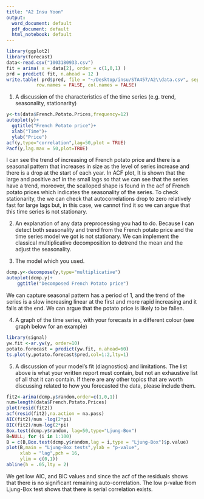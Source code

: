 ```yaml
---
title: "A2 Insu Yoon"
output:
  word_document: default
  pdf_document: default
  html_notebook: default
---
```

```r
library(ggplot2)
library(forecast)
data<-read.csv("1003180933.csv")
fit = arima( x = data[2], order = c(1,0,1) ) 
prd = predict( fit, n.ahead = 12 )
write.table( prd$pred, file = "~/Desktop/insu/STA457/A2\\data.csv", sep = ",",  # export to csv
           row.names = FALSE, col.names = FALSE)  
```



1. A discussion of the characteristics of the time series (e.g. trend, seasonality, stationarity)
```r
y<-ts(data$French.Potato.Prices,frequency=12)
autoplot(y)+
  ggtitle("French Potato price")+
  xlab("Time")+
  ylab("Price")
acf(y,type="correlation",lag=50,plot = TRUE)
Pacf(y,lag.max = 50,plot=TRUE)
```
I can see the trend of increasing of French potato price and there is a seasonal pattern that increases in size as the level of series increase and there is a drop at the start of each year.
In ACF plot, It is shown that the large and positive acf in the small lags so that we can see that the series have a trend, moreover, the scalloped shape is found in the acf of French potato prices which indicates the seasonality of the series. To check stationarity, the we can check that autocorrelations drop to zero relatively fast for large lags but, in this case, we cannot find it so we can argue that this time series is not stationary.


2. An explanation of any data preprocessing you had to do.
Because I can detect both seasonality and trend from the French potato price and the time series model we got is not stationary. We can implement the classical multiplicative decomposition to detrend the mean and the adjust the seasonality. 

3. The model which you used.
```r
dcmp.y<-decompose(y,type="multiplicative")
autoplot(dcmp.y)+
    ggtitle("Decomposed French Potato price")
```
We can capture seasonal pattern has a period of 1, and the trend of the series is a slow increasing linear at the first and more rapid increasing and it falls at the end. We can argue that the potato price is likely to be fallen. 

4. A graph of the time series, with your forecasts in a different colour (see graph below for an example)
```r
library(signal)
yw.fit <-ar.yw(y, order=10)
potato.forecast = predict(yw.fit, n.ahead=60)
ts.plot(y,potato.forecast$pred,col=1:2,lty=1)
```
5. A discussion of your model’s fit (diagnostics) and limitations.
The list above is what your written report must contain, but not an exhaustive list of all that it can contain. If there are any other topics that are worth discussing related to how you forecasted the data, please include them.
```r
fit2<-arima(dcmp.y$random,order=c(1,0,1))
num=length(data$French.Potato.Prices)
plot(resid(fit2))
acf(resid(fit2),na.action = na.pass)
AIC(fit2)/num -log(2*pi)
BIC(fit2)/num-log(2*pi)
Box.test(dcmp.y$random, lag=50,type="Ljung-Box")
B=NULL; for (i in 1:100)
B = c(B,Box.test(dcmp.y$random,lag = i,type = "Ljung-Box")$p.value) 
plot(B,main = "Ljung-Box tests",ylab = "p-value",
     xlab = "lag",pch = 16,
     ylim = c(0,1))
abline(h = .05,lty = 2)
```
We get low AIC, and BIC values and since the acf of the residuals shows that there is no significant remaining auto-correlation. The low p-value from Ljung-Box test shows that there is serial correlation exists.










